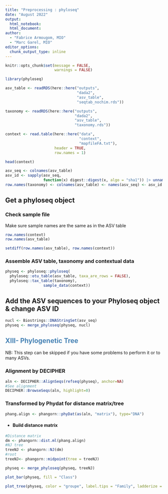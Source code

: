 ```yaml
---
title: "Preprocessing : phyloseq"
date: "August 2022"
output:
  html_notebook:
  html_document:
author:
  - "Fabrice Armougom, MIO"
  - "Marc Garel, MIO"
editor_options: 
  chunk_output_type: inline
---
```


```r
knitr::opts_chunk$set(message = FALSE,
                      warnings = FALSE)
```

```r
library(phyloseq)
```

```r
asv_table <- readRDS(here::here("outputs",
                                "dada2",
                                "asv_table",
                                "seqtab_nochim.rds"))

taxonomy <- readRDS(here::here("outputs",
                               "dada2",
                               "asv_table",
                               "taxonomy.rds"))

context <- read.table(here::here("data",
                                 "context",
                                 "mapfileFA.txt"),
                      header = TRUE,
                      row.names = 1)

head(context)
```

```r
asv_seq <- colnames(asv_table)
asv_id <- sapply(asv_seq,
                 function(x) digest::digest(x, algo = "sha1")) |> unname()
row.names(taxonomy) <- colnames(asv_table) <- names(asv_seq) <- asv_id
```

## Get a phyloseq object

### Check sample file

Make sure sample names are the same as in the ASV table

```r
row.names(context)
row.names(asv_table)

setdiff(row.names(asv_table), row.names(context))
```

### Assemble ASV table, taxonomy and contextual data

```r
physeq <- phyloseq::phyloseq(
  phyloseq::otu_table(asv_table, taxa_are_rows = FALSE),
  phyloseq::tax_table(taxonomy),
                 sample_data(context))
```

## Add the ASV sequences to your Phyloseq object & change ASV ID

```r
nucl <- Biostrings::DNAStringSet(asv_seq)
physeq <- merge_phyloseq(physeq, nucl)
```

## [**XIII- Phylogenetic Tree**]{style="color: steelblue;"}

NB: This step can be skipped if you have some problems to perform it or to many ASVs.

### **Alignment by DECIPHER**

```r
aln <- DECIPHER::AlignSeqs(refseq(physeq), anchor=NA) 
#See alignment
DECIPHER::BrowseSeqs(aln, highlight=0)
```

### **Transformed by Phydat for distance matrix/tree**

```r
phang.align <- phangorn::phyDat(as(aln, "matrix"), type="DNA")
```

-   

    #### **Build distance matrix**

```r
#Distance matrix
dm <- phangorn::dist.ml(phang.align)
#NJ tree 
treeNJ <- phangorn::NJ(dm)
#root
treeNJ<- phangorn::midpoint(tree = treeNJ)

physeq <- merge_phyloseq(physeq, treeNJ)
```

```r
plot_bar(physeq, fill = "Class")

plot_tree(physeq, color = "groupe", label.tips = "Family", ladderize = "left", justify = "left" , size = "Abundance")
```
